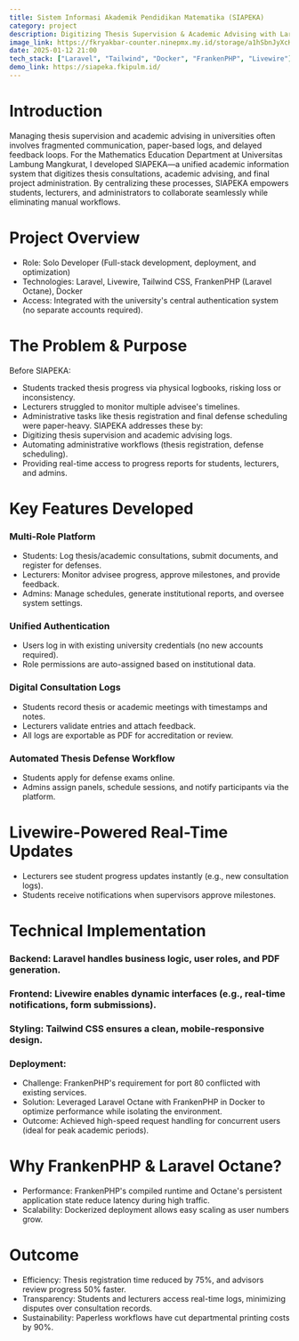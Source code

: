 ```yaml
---
title: Sistem Informasi Akademik Pendidikan Matematika (SIAPEKA)
category: project
description: Digitizing Thesis Supervision & Academic Advising with Laravel, Livewire, and High-Performance Deployment
image_link: https://fkryakbar-counter.ninepmx.my.id/storage/a1hSbnJyXcK8DGFsa2fnfAaZU3BPdECNKE0YaNOB.jpg
date: 2025-01-12 21:00
tech_stack: ["Laravel", "Tailwind", "Docker", "FrankenPHP", "Livewire"]
demo_link: https://siapeka.fkipulm.id/
---
```


# Introduction

Managing thesis supervision and academic advising in universities often involves fragmented communication, paper-based logs, and delayed feedback loops. For the Mathematics Education Department at Universitas Lambung Mangkurat, I developed SIAPEKA—a unified academic information system that digitizes thesis consultations, academic advising, and final project administration. By centralizing these processes, SIAPEKA empowers students, lecturers, and administrators to collaborate seamlessly while eliminating manual workflows.

# Project Overview
- Role: Solo Developer (Full-stack development, deployment, and optimization)
- Technologies: Laravel, Livewire, Tailwind CSS, FrankenPHP (Laravel Octane), Docker
- Access: Integrated with the university's central authentication system (no separate accounts required).

# The Problem & Purpose
Before SIAPEKA:
- Students tracked thesis progress via physical logbooks, risking loss or inconsistency.
- Lecturers struggled to monitor multiple advisee's timelines.
- Administrative tasks like thesis registration and final defense scheduling were paper-heavy.
SIAPEKA addresses these by:
- Digitizing thesis supervision and academic advising logs.
- Automating administrative workflows (thesis registration, defense scheduling).
- Providing real-time access to progress reports for students, lecturers, and admins.

# Key Features Developed
### Multi-Role Platform
- Students: Log thesis/academic consultations, submit documents, and register for defenses.
- Lecturers: Monitor advisee progress, approve milestones, and provide feedback.
- Admins: Manage schedules, generate institutional reports, and oversee system settings.
### Unified Authentication
- Users log in with existing university credentials (no new accounts required).
- Role permissions are auto-assigned based on institutional data.
### Digital Consultation Logs
- Students record thesis or academic meetings with timestamps and notes.
- Lecturers validate entries and attach feedback.
- All logs are exportable as PDF for accreditation or review.
### Automated Thesis Defense Workflow
- Students apply for defense exams online.
- Admins assign panels, schedule sessions, and notify participants via the platform.

# Livewire-Powered Real-Time Updates
- Lecturers see student progress updates instantly (e.g., new consultation logs).
- Students receive notifications when supervisors approve milestones.

# Technical Implementation
### Backend: Laravel handles business logic, user roles, and PDF generation.
### Frontend: Livewire enables dynamic interfaces (e.g., real-time notifications, form submissions).
### Styling: Tailwind CSS ensures a clean, mobile-responsive design.
### Deployment:
- Challenge: FrankenPHP's requirement for port 80 conflicted with existing services.
- Solution: Leveraged Laravel Octane with FrankenPHP in Docker to optimize performance while isolating the environment.
- Outcome: Achieved high-speed request handling for concurrent users (ideal for peak academic periods).

# Why FrankenPHP & Laravel Octane?
- Performance: FrankenPHP's compiled runtime and Octane's persistent application state reduce latency during high traffic.
- Scalability: Dockerized deployment allows easy scaling as user numbers grow.

# Outcome 
- Efficiency: Thesis registration time reduced by 75%, and advisors review progress 50% faster.
- Transparency: Students and lecturers access real-time logs, minimizing disputes over consultation records.
- Sustainability: Paperless workflows have cut departmental printing costs by 90%.
